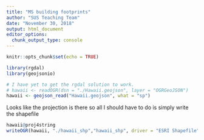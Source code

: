 ```yaml
---
title: "MS building footprints"
author: "SUS Teaching Team"
date: "November 30, 2018"
output: html_document
editor_options: 
  chunk_output_type: console
---
```


```r
knitr::opts_chunk$set(echo = TRUE)
```

```r
library(rgdal)
library(geojsonio)
```

```r
# I have yet to get the rgdal solution to work. 
# hawaii <- readOGR(dsn = "./Hawaii.geojson", layer = "OGRGeoJSON")
hawaii <- geojson_read("Hawaii.geojson", what = "sp")
```

Looks like the projection is there so all I should have to do is simply write the shapefile
```r
hawaii@proj4string
writeOGR(hawaii, "./hawaii_shp","hawaii_shp", driver = "ESRI Shapefile")
```

